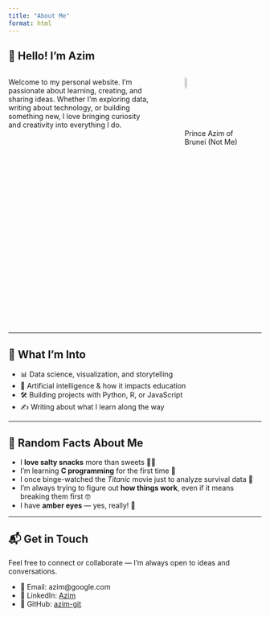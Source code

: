 ```yaml
---
title: "About Me"
format: html
---
```


## 👋 Hello! I'm Azim

::: {.columns}
::: {.column width="60%"}

Welcome to my personal website. I’m passionate about learning, creating, and sharing ideas. Whether I’m exploring data, writing about technology, or building something new, I love bringing curiosity and creativity into everything I do.
:::

::: {.column width="40%"}
![Prince Azim of Brunei (Not Me)](imgs/princeazim.jpg){height=20%, width=20%} 
:::
:::
---

## 🌱 What I'm Into

- 📊 Data science, visualization, and storytelling
- 🧠 Artificial intelligence & how it impacts education
- 🛠 Building projects with Python, R, or JavaScript
- ✍️ Writing about what I learn along the way

---

## 🎲 Random Facts About Me

- I **love salty snacks** more than sweets 🍿🧂
- I’m learning **C programming** for the first time 🔧
- I once binge-watched the *Titanic* movie just to analyze survival data 🎥
- I’m always trying to figure out **how things work**, even if it means breaking them first 🤓
- I have **amber eyes** — yes, really! 🐯

---

## 📬 Get in Touch

Feel free to connect or collaborate — I’m always open to ideas and conversations.

- 📧 Email: azim@google.com
- 💼 LinkedIn: [Azim](https://sg.linkedin.com/in/azim-rahim)
- 📂 GitHub: [azim-git](https://github.com/azim-git)

